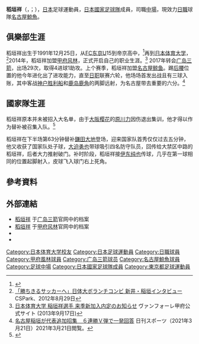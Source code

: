 {{short description|日本足球运动员}}
{{Infobox football biography
| name           = 稻垣祥<br>''Sho Inagaki''
| fullname       = 稲垣 祥
| image          = 
| image_size     = 
| birth_date     = {{Birth date and age|1991|12|25|df=y}}
| birth_place    ={{JPN}}[[東京都|東京都]][[練馬區|練馬區]]
| height         = {{height|m=1.75|precision=0}}
| currentclub    = [[名古屋鯨魚|名古屋鯨魚]]
| clubnumber     = 15
| position       = [[中場|中場]]
| youthyears1    = 2003–2014 
| youthclubs1 = [[日本體育大學|日本體育大學]]
| years1 = 2014–2016 
| clubs1 = [[甲府風林|甲府風林]] 
| caps1 = 81 
| goals1 = 6
| years2 = 2017–2019 
| clubs2 = [[廣島三箭|廣島三箭]] 
| caps2 = 71 
| goals2 = 9
| years3 = 2020– 
| clubs3 = [[名古屋鯨魚|名古屋鯨魚]] 
| caps3 = 72
| goals3 = 10
| nationalyears1 = 2021– 
| nationalteam1 = [[日本國家足球隊|日本]] 
| nationalcaps1 = 1 
| nationalgoals1 = 2
|medaltemplates=
|club-update= 2021年12月4日
|ntupdate= 2021年3月30日
}}

'''稻垣祥'''（{{lang-ja|稲垣 祥}}，{{lang-en|Sho Inagaki}}；{{Bd|1991年|12月25日||}}），[[日本|日本]]足球運動員，[[日本國家足球隊|日本國家足球隊]]成員，司職[[中場|中場]]，現效力[[日本職業足球聯賽|日職]]球隊[[名古屋鯨魚|名古屋鯨魚]]。

==俱樂部生涯==
稻垣祥出生于1991年12月25日，从[[FC东京|FC东京]]U15到帝京高中，<ref name="elg2014">{{Cite book|title=Jリーグ選手名鑑 2014J1・J2・J3エルゴラッソ特別編集|page=91|year=2014|publisher=[[三栄書房|三栄書房]]}}</ref>再到[[日本体育大学|日本体育大学]]，<ref name="csp2012">[http://cs-park.jp/column/detail/id/196 「勝ちきるサッカーへ」日体大ボランチコンビ 新井・稲垣インタビュー] {{Wayback|url=http://cs-park.jp/column/detail/id/196 |date=20201112035037 }} CSPark、2012年8月29日</ref>2014年，稻垣祥加盟[[甲府风林|甲府风林]]，正式开启自己的职业生涯。<ref name="kofu2013">[http://www.ventforet.jp/news/press_release/505703 日本体育大学 稲垣祥選手 来季新加入内定のお知らせ] {{Wayback|url=http://www.ventforet.jp/news/press_release/505703 |date=20160820193441 }} ヴァンフォーレ甲府公式サイト (2013年9月17日)</ref> 2017年转会[[广岛三箭|广岛三箭]]，出场29次，取得4进球1助攻。上个赛季，稻垣祥加盟[[名古屋鲸鱼|名古屋鲸鱼]]。踢[[后腰|后腰]]位置的他今年进化出了进攻能力，直至[[日职|日职]]联赛六轮，他场场首发出战且有三球入账，其中客战[[神户胜利船|神户胜利船]]和[[鹿岛鹿角|鹿岛鹿角]]的两脚远射，为名古屋带去重要的六分。<ref>[https://www.nikkansports.com/soccer/japan/news/202103210001423.html 名古屋稲垣が代表追加招集　６連勝Ｖ弾で一発回答] {{Wayback|url=https://www.nikkansports.com/soccer/japan/news/202103210001423.html |date=20210322034655 }}日刊スポーツ（2021年3月21日）2021年3月21日閲覧。</ref>

==國家隊生涯==
稻垣祥原本并未被招入大名单，由于[[大阪樱花|大阪樱花]]的[[原川力|原川力]]因伤退出集训，他才得以作为替补被召集入队。<ref>{{Cite web|title=SAMURAI BLUE（日本代表）メンバー 国際親善試合韓国代表戦（3/25 神奈川／日産スタジアム）FIFAワールドカップ2022カタールアジア2次予選兼AFCアジアカップ中国2023予選モンゴル代表戦（3/30 千葉／フクダ電子アリーナ）|url=https://www.jfa.jp/samuraiblue/news/00026501/|website=JFA｜公益財団法人日本サッカー協会|accessdate=2021-03-18|language=ja|archive-date=2021-03-18|archive-url=https://web.archive.org/web/20210318131246/http://www.jfa.jp/samuraiblue/news/00026501/|dead-url=no}}</ref>

稻垣祥在下半场第63分钟替补[[鎌田大地|鎌田大地]]登场，迎来国家队首秀仅仅过去五分钟，他又收获了国家队处子球，[[大迫勇也|大迫勇也]]带球吸引四名防守队员，回传给大禁区中路的稻垣祥，后者大力推射破门。补时阶段，稻垣祥接[[伊东纯也|伊东纯也]]传球，几乎在第一球相同的位置起脚射入，皮球飞入球门右上死角。

==參考資料==
{{Reflist}}

==外部連結==
*[https://www.sanfrecce.co.jp/player/top/sho_inagaki.html 稻垣祥] {{Wayback|url=https://www.sanfrecce.co.jp/player/top/sho_inagaki.html |date=20190719053042 }}于[[广岛三箭|广岛三箭]]官网中的档案
*[http://www.ventforet.jp/clubs/3848/top_player?club=27 稻垣祥] {{Wayback|url=http://www.ventforet.jp/clubs/3848/top_player?club=27 |date=20161003140614 }}于[[甲府风林|甲府风林]]官网中的档案
*{{J.League player|11937}}
* {{Twitter|s_s1225}}

[[Category:日本体育大学校友|Category:日本体育大学校友]]
[[Category:日本足球運動員|Category:日本足球運動員]]
[[Category:日職球員|Category:日職球員]]
[[Category:甲府風林球員|Category:甲府風林球員]]
[[Category:广岛三箭球员|Category:广岛三箭球员]]
[[Category:名古屋鯨魚球員|Category:名古屋鯨魚球員]]
[[Category:足球中場|Category:足球中場]]
[[Category:日本國家足球隊成員|Category:日本國家足球隊成員]]
[[Category:東京都足球運動員|Category:東京都足球運動員]]